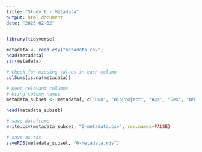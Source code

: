 ```yaml
---
title: "Study 6 - Metadata"
output: html_document
date: "2025-02-02"
---
```



```r
library(tidyverse)
```

```r
metadata <- read.csv("metadata.csv")
head(metadata)
str(metadata)
```

```r
# Check for missing values in each column
colSums(is.na(metadata))
```

```r
# Keep relevant columns
# Using column names
metadata_subset <- metadata[, c("Run", "BioProject", "Age", "Sex", "BMI", "Country", "Continent", "Ethnicity", "Study.Group")] 
```

```r
head(metadata_subset)
```

```r
# save dataframe
write.csv(metadata_subset, "6-metadata.csv", row.names=FALSE)

# save as rds
saveRDS(metadata_subset, "6-metadata.rds")
```

